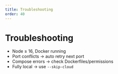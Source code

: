 ```yaml
---
title: Troubleshooting
order: 40
---
```


# Troubleshooting

- Node ≥ 16, Docker running
- Port conflicts → auto retry next port
- Compose errors → check Dockerfiles/permissions
- Fully local → use `--skip-cloud`

